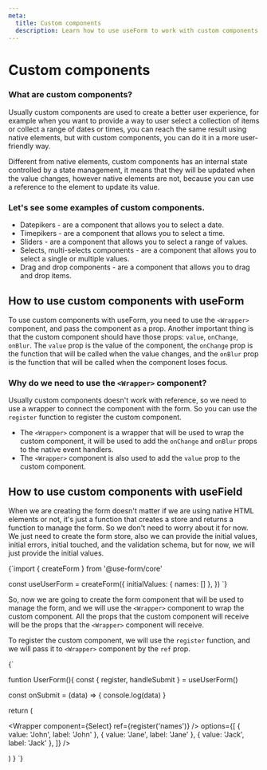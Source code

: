 ```yaml
---
meta:
  title: Custom components
  description: Learn how to use useForm to work with custom components.
---
```



# Custom components

### What are custom components?

Usually custom components are used to create a better user experience, for example when you want to provide a way to user select a collection of items or  collect a range of dates or times, you can reach the same result using native elements, but with custom components, you can do it in a more user-friendly way.

Different from native elements, custom components has an internal state controlled by a state management, it means that they will be updated when the value changes, however native elements are not, because you can use a reference to the element to update its value.

### Let's see some examples of custom components.

 - Datepikers - are a component that allows you to select a date.
 - Timepikers - are a component that allows you to select a time.
 - Sliders - are a component that allows you to select a range of values.
 - Selects, multi-selects components - are a component that allows you to select a single or multiple values.
 - Drag and drop components - are a component that allows you to drag and drop items.


## How to use custom components with useForm

To use custom components with useForm, you need to use the `<Wrapper>` component, and pass the component as a prop. Another important thing is that the custom component should have those props: `value`, `onChange`, `onBlur`. The `value` prop is the value of the component, the `onChange` prop is the function that will be called when the value changes, and the `onBlur` prop is the function that will be called when the component loses focus.

### Why do we need to use the `<Wrapper>` component?

Usually custom components doesn't work with reference, so we need to use a wrapper to connect the component with the form. So you can use the `register` function to register the custom component.
<br/>

  - The `<Wrapper>` component is a wrapper that will be used to wrap the custom component, it will be used to add the `onChange` and `onBlur` props to the native event handlers.
  - The `<Wrapper>` component is also used to add the `value` prop to the custom component.


## How to use custom components with useField

When we are creating the form doesn't matter if we are using native HTML elements or not, it's just a function that creates a store and returns a function to manage the form. So we don't need to worry about it for now. We just need to create the form store, also we can provide the initial values, initial errors, initial touched, and the validation schema, but for now, we will just provide the initial values.

<CodeBlock language="javascript">
  {`import { createForm } from '@use-form/core'

const useUserForm = createForm({
  initialValues: {
    names: []
  },
 })
`}
</CodeBlock>

So, now we are going to create the form component that will be used to manage the form, and we will use the `<Wrapper>` component to wrap the custom component. All the props that the custom component will receive will be the props that the `<Wrapper>` component will receive.

To register the custom component, we will use the `register` function, and we will pass it to `<Wrapper>` component by the `ref` prop.

<CodeBlock language="jsx">
{`

funtion UserForm(){
  const { register, handleSubmit } = useUserForm()

  const onSubmit = (data) => {
    console.log(data)
  }

  return (
    <form onSubmit={handleSubmit(onSubmit)}>
      <Wrapper component={Select} ref={register('names')} />
        options={[
          { value: 'John', label: 'John' },
          { value: 'Jane', label: 'Jane' },
          { value: 'Jack', label: 'Jack' },
        ]}
      />
    </form>
  )
}
`}
</CodeBlock>